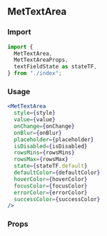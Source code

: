 <!--- MetTextArea.stories.mdx -->


<Meta title="MDX/MetTextArea" component={MetTextArea} />

## MetTextArea

### Import

```jsx
import {
  MetTextArea,
  MetTextAreaProps,
  textFieldState as stateTF,
} from "./index";
```

### Usage

```jsx
<MetTextArea
  style={style}
  value={value}
  onChange={onChange}
  onBlur={onBlur}
  placeholder={placeholder}
  isDisabled={isDisabled}
  rowsMins={rowsMins}
  rowsMax={rowsMax}
  state={stateTF.default}
  defaultColor={defaultColor}
  hoverColor={hoverColor}
  focusColor={focusColor}
  errorColor={errorColor}
  successColor={successColor}
/>
```

### Props

<ArgsTable of={MetTextArea} />
